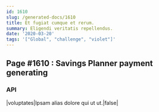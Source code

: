 ```yaml
---
id: 1610
slug: /generated-docs/1610
title: Et fugiat cumque et rerum.
summary: Eligendi veritatis repellendus.
date: '2020-03-20'
tags: '["Global", "challenge", "violet"]'
---
```


## Page #1610 : Savings Planner payment generating
### API

|voluptates|Ipsam alias dolore qui ut ut.|false|





